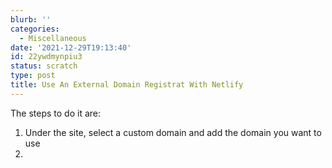 ```yaml
---
blurb: ''
categories:
  - Miscellaneous
date: '2021-12-29T19:13:40'
id: 22ywdmynpiu3
status: scratch
type: post
title: Use An External Domain Registrat With Netlify
---
```


The steps to do it are:

1. Under the site, select a custom domain and add the domain you want to use
2. 
